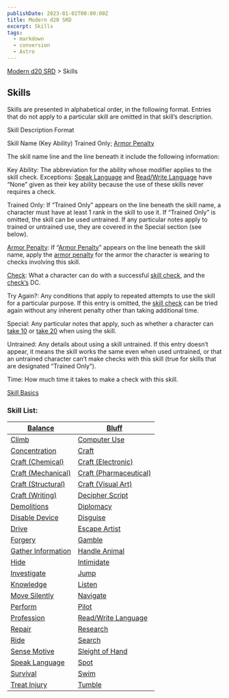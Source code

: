 ```yaml
---
publishDate: 2023-01-02T00:00:00Z
title: Modern d20 SRD
excerpt: Skills
tags:
  - markdown
  - conversion
  - Astro
---
```


[Modern d20 SRD](/#modernD20) > Skills

## Skills

Skills are presented in alphabetical order, in the following format. Entries
that do not apply to a particular skill are omitted in that skill’s
description.

Skill Description Format

Skill Name (Key Ability) Trained Only; [Armor Penalty](modern-d20-srd-equipment-armor-general)

The skill name line and the line beneath it include the following information:

Key Ability: The abbreviation for the ability whose modifier applies to the
skill check. Exceptions: [Speak Language](modern-d20-srd-skills-speak-language) and [Read/Write Language](modern-d20-srd-skills-read-write-language)
have “None” given as their key ability because the use of these skills never
requires a check.

Trained Only: If “Trained Only” appears on the line beneath the skill name, a
character must have at least 1 rank in the skill to use it. If “Trained Only”
is omitted, the skill can be used untrained. If any particular notes apply to
trained or untrained use, they are covered in the Special section (see below).

[Armor Penalty](modern-d20-srd-equipment-armor-general): If “[Armor Penalty](modern-d20-srd-equipment-armor-general)” appears on the line beneath
the skill name, apply the [armor penalty](modern-d20-srd-equipment-armor-general) for the armor the character is wearing to checks involving this
skill.

[Check](modern-d20-srd-skills-skill-basics-php#skill-check-index): What a
character can do with a successful [skill check](modern-d20-srd-skills-skill-basics-php#skill-check-index), and the [check’s](modern-d20-srd-skills-skill-basics-php#skill-check-index) DC.

Try Again?: Any conditions that apply to repeated attempts to use the skill
for a particular purpose. If this entry is omitted, the [skill check](modern-d20-srd-skills-skill-basics-php#skill-check-index) can be tried
again without any inherent penalty other than taking additional time.

Special: Any particular notes that apply, such as whether a character can
[take 10](modern-d20-srd-skills-skill-basics-php#take10-index) or [take 20](modern-d20-srd-skills-skill-basics-php#take20-index) when using the skill.

Untrained: Any details about using a skill untrained. If this entry doesn’t
appear, it means the skill works the same even when used untrained, or that an
untrained character can’t make checks with this skill (true for skills that
are designated “Trained Only”).

Time: How much time it takes to make a check with this skill.

[Skill Basics](modern-d20-srd-skills-skill-basics)

### Skill List:

| [Balance](modern-d20-srd-skills-balance) | [Bluff](modern-d20-srd-skills-bluff) |
|---|---|
| [Climb](modern-d20-srd-skills-climb) | [Computer Use](modern-d20-srd-skills-computer-use) |
| [Concentration](modern-d20-srd-skills-concentration) | [Craft](modern-d20-srd-skills-craft) |
| [Craft (Chemical)](modern-d20-srd-skills-craft-chemical) | [Craft (Electronic)](modern-d20-srd-skills-craft-electronic) |
| [Craft (Mechanical)](modern-d20-srd-skills-craft-mechanical) | [Craft (Pharmaceutical)](modern-d20-srd-skills-craft-pharmaceutical) |
| [Craft (Structural)](modern-d20-srd-skills-craft-structural) | [Craft (Visual Art)](modern-d20-srd-skills-craft-visual-art) |
| [Craft (Writing)](modern-d20-srd-skills-craft-writing) | [Decipher Script](modern-d20-srd-skills-decipher-script) |
| [Demolitions](modern-d20-srd-skills-demolitions) | [Diplomacy](modern-d20-srd-skills-diplomacy) |
| [Disable Device](modern-d20-srd-skills-disable-device) | [Disguise](modern-d20-srd-skills-disguise) |
| [Drive](modern-d20-srd-skills-drive) | [Escape Artist](modern-d20-srd-skills-escape-artist) |
| [Forgery](modern-d20-srd-skills-forgery) | [Gamble](modern-d20-srd-skills-gamble) |
| [Gather Information](modern-d20-srd-skills-gather-information) | [Handle Animal](modern-d20-srd-skills-handle-animal) |
| [Hide](modern-d20-srd-skills-hide) | [Intimidate](modern-d20-srd-skills-intimidate) |
| [Investigate](modern-d20-srd-skills-investigate) | [Jump](modern-d20-srd-skills-jump) |
| [Knowledge](modern-d20-srd-skills-knowledge) | [Listen](modern-d20-srd-skills-listen) |
| [Move Silently](modern-d20-srd-skills-move-silently) | [Navigate](modern-d20-srd-skills-navigate) |
| [Perform](modern-d20-srd-skills-perform) | [Pilot](modern-d20-srd-skills-pilot) |
| [Profession](modern-d20-srd-skills-profession) | [Read/Write Language](modern-d20-srd-skills-read-write-language) |
| [Repair](modern-d20-srd-skills-repair) | [Research](modern-d20-srd-skills-research) |
| [Ride](modern-d20-srd-skills-ride) | [Search](modern-d20-srd-skills-search) |
| [Sense Motive](modern-d20-srd-skills-sense-motive) | [Sleight of Hand](modern-d20-srd-skills-sleight-of-hand) |
| [Speak Language](modern-d20-srd-skills-speak-language) | [Spot](modern-d20-srd-skills-spot) |
| [Survival](modern-d20-srd-skills-survival) | [Swim](modern-d20-srd-skills-swim) |
| [Treat Injury](modern-d20-srd-skills-treat-injury) | [Tumble](modern-d20-srd-skills-tumble) |
